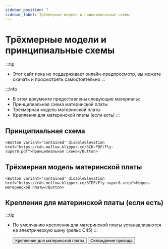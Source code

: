 ```yaml
---
sidebar_position: 7
sidebar_label: Трёхмерные модели и принципиальные схемы
---
```





# Трёхмерные модели и принципиальные схемы


:::tip
* Этот сайт пока не поддерживает онлайн-предпросмотр, вы можете скачать и просмотреть самостоятельно
:::

:::info
* В этом документе предоставлены следующие материалы:
* Принципиальная схема материнской платы
* Трёхмерная модель материнской платы
* Крепления для материнской платы (если есть)
:::

## Принципиальная схема

    <Button variant="contained" disableElevation href="https://cdn.mellow.klipper.cn/SCH-PDF/Fly-super8.pdf">Принципиальная схема</Button>


## Трёхмерная модель материнской платы

    <Button variant="contained" disableElevation href="https://cdn.mellow.klipper.cn/STEP/Fly-super8.step">Модель материнской платы</Button>


## Крепления для материнской платы (если есть)

:::tip
* По умолчанию крепления для материнской платы устанавливаются на электрическую шину (рельс C45)
:::

    <Button variant="contained" disableElevation href="https://www.printables.com/model/351445-snakeoilxys-mellow-super-8-din-mounter-remix">Крепление для материнской платы</Button>
    <Button variant="contained" disableElevation href="https://www.printables.com/model/521770-voron-mellow-super8-pro-drives-dual-fans">Охлаждение привода</Button>